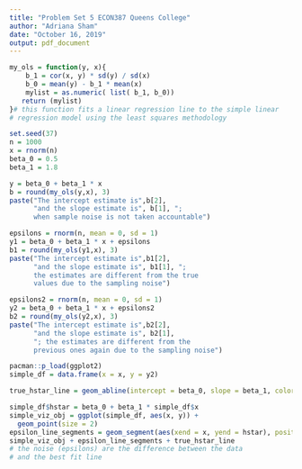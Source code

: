 ```yaml
---
title: "Problem Set 5 ECON387 Queens College"
author: "Adriana Sham"
date: "October 16, 2019"
output: pdf_document
---
```


```r
my_ols = function(y, x){
    b_1 = cor(x, y) * sd(y) / sd(x)
    b_0 = mean(y) - b_1 * mean(x)
    mylist = as.numeric( list( b_1, b_0))
   return (mylist)
}# this function fits a linear regression line to the simple linear 
# regression model using the least squares methodology

set.seed(37)
n = 1000
x = rnorm(n)
beta_0 = 0.5
beta_1 = 1.8

y = beta_0 + beta_1 * x
b = round(my_ols(y,x), 3)
paste("The intercept estimate is",b[2], 
      "and the slope estimate is", b[1], "; 
      when sample noise is not taken accountable")

epsilons = rnorm(n, mean = 0, sd = 1)
y1 = beta_0 + beta_1 * x + epsilons 
b1 = round(my_ols(y1,x), 3)
paste("The intercept estimate is",b1[2], 
      "and the slope estimate is", b1[1], "; 
      the estimates are different from the true 
      values due to the sampling noise")

epsilons2 = rnorm(n, mean = 0, sd = 1)
y2 = beta_0 + beta_1 * x + epsilons2 
b2 = round(my_ols(y2,x), 3)
paste("The intercept estimate is",b2[2], 
      "and the slope estimate is", b2[1], 
      "; the estimates are different from the 
      previous ones again due to the sampling noise")

pacman::p_load(ggplot2)
simple_df = data.frame(x = x, y = y2)

true_hstar_line = geom_abline(intercept = beta_0, slope = beta_1, color = "green")

simple_df$hstar = beta_0 + beta_1 * simple_df$x
simple_viz_obj = ggplot(simple_df, aes(x, y)) + 
  geom_point(size = 2)
epsilon_line_segments = geom_segment(aes(xend = x, yend = hstar), position = position_nudge(x = 0.002))
simple_viz_obj + epsilon_line_segments + true_hstar_line
# the noise (epsilons) are the difference between the data 
# and the best fit line
```